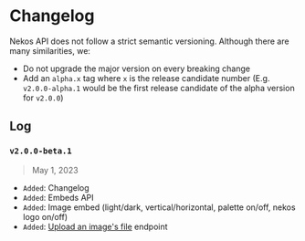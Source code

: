 # Changelog
 
Nekos API does not follow a strict semantic versioning. Although there are many similarities, we:

- Do not upgrade the major version on every breaking change
- Add an `alpha.x` tag where `x` is the release candidate number (E.g. `v2.0.0-alpha.1` would be the first release candidate of the alpha version for `v2.0.0`)

## Log

### `v2.0.0-beta.1`

> May 1, 2023

- `Added`: Changelog
- `Added`: Embeds API
- `Added`: Image embed (light/dark, vertical/horizontal, palette on/off, nekos logo on/off)
- `Added`: [Upload an image's file](/docs/rest-api/images/resource/#upload-an-image) endpoint
